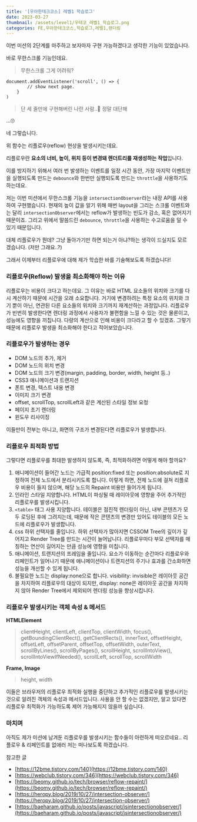 ```yaml
---
title: '[우아한테크코스] 레벨1 학습로그'
date: 2023-03-27
thumbnail: /assets/level1/우테코_레벨1_학습로그.png
categories: FE,우아한테크코스,학습로그,레벨1,렌더링
---
```


이번 미션의 2단계를 마주하고 보자마자 구현 가능하겠다고 생각한 기능이 있었습니다.

바로 무한스크롤 기능인데요.

> 무한스크롤 그게 어려워?

```
document.addEventListener('scroll', () => {
        // show next page.
    }
)

```

> 단 세 줄만에 구현해버린 나란 사람..🫢 정말 대단해

...🙄

네 그렇습니다.

위 함수는 리플로우(reflow) 현상을 발생시키는데요.

리플로우란 **요소의 너비, 높이, 위치 등이 변경돼 렌더트리를 재생성하는 작업**입니다.

이를 방지하기 위해서 여러 번 발생하는 이벤트를 일정 시간 동안, 가장 마지막 이벤트만을 실행되도록 만드는 `debounce`와 한번만 실행되도록 만드는 `throttle`을 사용하기도 하는데요.

저는 이번 미션에서 무한스크롤 기능을 `intersectionObserver`라는 내장 API를 사용하여 구현했습니다. 현재의 높이 값을 알기 위해 매번 layout을 그리는 스크롤 이벤트와는 달리 `intersectionObserver`에서는 reflow가 발생하는 빈도가 감소, 혹은 없어지기 때문이죠. 그리고 위에서 말씀드린 `debounce`, `throttle`을 사용하는 수고로움을 덜 수 있기 때문입니다.

대체 리플로우가 뭔데? 그냥 돌아가기만 하면 되는거 아냐?하는 생각이 드실지도 모르겠습니다. (저만 그래요..?)

그래서 이제부터 리플로우에 대해 제가 학습한 바를 기술해보도록 하겠습니다!

### 리플로우(Reflow) 발생을 최소화해야 하는 이유

리플로우는 비용이 크다고 하는데요. 그 이유는 바로 HTML 요소들의 위치와 크기를 다시 계산하기 때문에 시간을 오래 소요합니다. 거기에 변경하려는 특정 요소의 위치와 크기 뿐이 아닌, 연관된 다른 요소들의 위치와 크기까지 재계산하는 과정입니다. 리플로우가 빈번히 발생한다면 렌더링 과정에서 사용자가 불편함을 느낄 수 있는 것은 물론이고, 성능에도 영향을 끼칩니다. 다량의 계산으로 인해 비용이 크다라고 할 수 있겠죠. 그렇기 때문에 리플로우 발생을 최소화해야 한다고 적어보았습니다.

### 리플로우가 발생하는 경우

- DOM 노드의 추가, 제거
- DOM 노드의 위치 변경
- DOM 노드의 크기 변경(margin, padding, border, width, height 등..)
- CSS3 애니메이션과 트랜지션
- 폰트 변경, 텍스트 내용 변경
- 이미지 크기 변경
- offset, scrollTop, scrollLeft과 같은 계산된 스타일 정보 요청
- 페이지 초기 렌더링
- 윈도우 리사이징

이들만이 전부는 아니고, 화면의 구조가 변경된다면 리플로우가 발생합니다.

### 리플로우 최적화 방법

그렇다면 리플로우를 최대한 발생하지 않도록, 즉, 최적화하려면 어떻게 해야 할까요?

1. 애니메이션이 들어간 노드는 가급적 position:fixed 또는 position:absolute로 지정하여 전체 노드에서 분리시키도록 합니다. 이렇게 하면, 전체 노드에 걸쳐 리플로우 비용이 들지 않으며, 해당 노드의 Repaint 비용만 들어가게 됩니다.
2. 인라인 스타일 지양합니다. HTML이 파싱될 때 레이아웃에 영향을 주어 추가적인 리플로우를 발생시킵니다.
3. `<table>` 태그 사용 지양합니다. 테이블은 점진적 렌더링이 아닌, 내부 콘텐츠가 모두 로딩된 후에 그려지는데, 때문에 작은 콘텐츠의 변경만 있어도 테이블의 모든 노드에 리플로우가 발생합니다.
4. css 하위 선택자를 줄입니다. 하위 선택자가 많아지면 CSSOM Tree의 깊이가 깊어지고 Render Tree를 만드는 시간이 늘어납니다. 리플로우마다 부모 선택자를 매칭하는 연산이 길어지는 만큼 성능에 영향을 미칩니다.
5. 애니메이션, 트랜지션의 프레임을 줄입니다. 요소가 이동하는 순간마다 리플로우와 리페인트가 일어나기 때문에 애니메이션이나 트랜지션의 주기나 효과를 간소화하면 성능을 개선할 수 있게 됩니다.
6. 불필요한 노드는 display:none으로 합니다. visibility: invisible은 레이아웃 공간을 차지하여 리플로우의 대상이 되지만, display: none은 레이아웃 공간을 차지하지 않아 Render Tree에서 제외되어 렌더링 성능을 향상시킵니다.

### 리플로우 발생시키는 객체 속성 & 메서드

**HTMLElement**

> clientHeight, clientLeft, clientTop, clientWidth, focus(), getBoundingClientRect(), getClientRects(), innerText, offsetHeight, offsetLeft, offsetParent, offsetTop, offsetWidth, outerText, scrollByLines(), scrollByPages(), scrollHeight, scrollIntoView(), scrollIntoViewIfNeeded(), scrollLeft, scrollTop, scrollWidth

**Frame, Image**

> height, width

이들은 브라우저의 리플로우 최적화 실행을 중단하고 추가적인 리플로우를 발생시키는 것으로 알려진 객체의 속성과 메서드입니다. 사용을 안 할 수는 없겠지만, 알고 있다면 리플로우 최적화가 가능하도록 제어 가능해지지 않을까 싶습니다.

### 마치며

아직도 제가 미션에 남겨둔 리플로우를 발생시키는 함수들이 아련하게 떠오르네요.. 리플로우 & 리페인트를 없애러 저는 떠나보도록 하겠습니다.

참고한 글

- [https://12bme.tistory.com/140](https://12bme.tistory.com/140)
- [https://webclub.tistory.com/346](https://webclub.tistory.com/346)
- [https://beomy.github.io/tech/browser/reflow-repaint/](https://beomy.github.io/tech/browser/reflow-repaint/)
- [https://heropy.blog/2019/10/27/intersection-observer/](https://heropy.blog/2019/10/27/intersection-observer/)
- [https://baeharam.github.io/posts/javascript/jsintersectionobserver/](https://baeharam.github.io/posts/javascript/jsintersectionobserver/)
